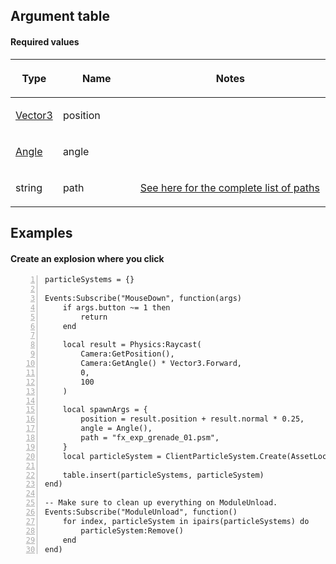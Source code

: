{{Lua/Function |
  returns = [[Lua/Client/ClientParticleSystem|ClientParticleSystem]] |
  prototype = ClientParticleSystem.Create(table {{arg|arguments}}) |
}}

==Argument table==

====Required values====

{{Lua/Table_Prefix}}
{| {{Lua/Table_Header}}
!width="60" | Type
!width="150" | Name
!width="480" | Notes
|-
| [[Lua/Shared/Vector3|Vector3]]
| position
| 
|-
| [[Lua/Shared/Angle|Angle]]
| angle
| 
|-
| string
| path
| [https://github.com/Jman100/jc2mp-particlesystembrowser/blob/master/client/cParticleSystemBrowser.lua#L7 See here for the complete list of paths]
|} {{Lua/Table_Suffix}}

==Examples==

====Create an explosion where you click====

<syntaxhighlight line highlight="20">
particleSystems = {}

Events:Subscribe("MouseDown", function(args)
	if args.button ~= 1 then
		return
	end
	
	local result = Physics:Raycast(
		Camera:GetPosition(),
		Camera:GetAngle() * Vector3.Forward,
		0,
		100
	)
	
	local spawnArgs = {
		position = result.position + result.normal * 0.25,
		angle = Angle(),
		path = "fx_exp_grenade_01.psm",
	}
	local particleSystem = ClientParticleSystem.Create(AssetLocation.Game, spawnArgs)
	
	table.insert(particleSystems, particleSystem)
end)

-- Make sure to clean up everything on ModuleUnload.
Events:Subscribe("ModuleUnload", function()
	for index, particleSystem in ipairs(particleSystems) do
		particleSystem:Remove()
	end
end)

</syntaxhighlight>